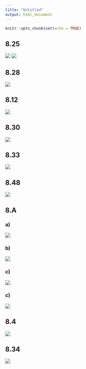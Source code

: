 ```yaml
---
title: "Untitled"
output: html_document
---
```


```r
knitr::opts_chunk$set(echo = TRUE)
```


## 8.25
![](8.25.1.png)
![](8.25.2.png)

## 8.28

![](8.28.png)


## 8.12

![](8.12.png)

## 8.30

![](8.30.png)

## 8.33

![](8.33.png)

## 8.48

![](8.48.png)

## 8.A

### a)

![](8.A.a.png)

### b)

![](8.A.b.png)

### c)

![](8.Ac.png)

### c)

![](8.Ad.png)


## 8.4

![](8.4.png)

## 8.34

![](8.34.png)